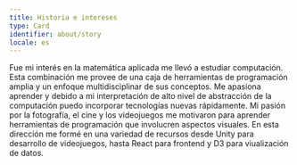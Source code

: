 ```yaml
---
title: Historia e intereses
type: Card
identifier: about/story
locale: es
---
```


Fue mi interés en la matemática aplicada me llevó a estudiar computación. Esta combinación me provee de una caja de herramientas de programación amplia y un enfoque multidisciplinar de sus conceptos. Me apasiona aprender y debido a mi interpretación de alto nivel de abstracción de la computación puedo incorporar tecnologías nuevas rápidamente. Mi pasión por la fotografía, el cine y los videojuegos me motivaron para aprender herramientas de programación que involucren aspectos visuales. En esta dirección me formé en una variedad de recursos desde Unity para desarrollo de videojuegos, hasta React para frontend y D3 para viualización de datos.
